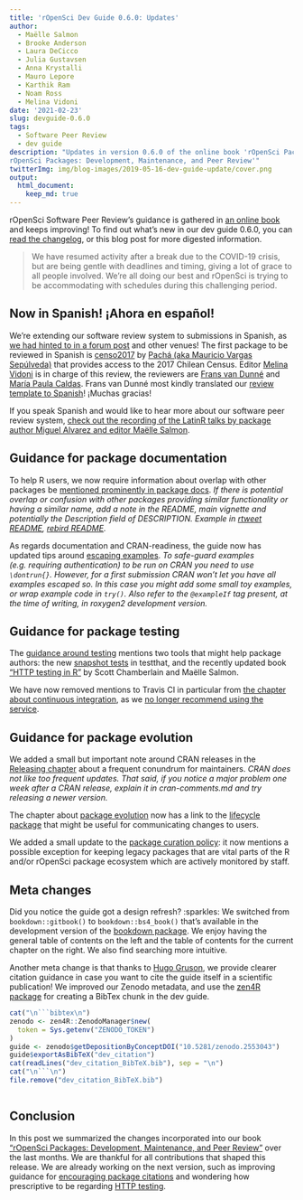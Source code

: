 ```yaml
---
title: 'rOpenSci Dev Guide 0.6.0: Updates'
author:
  - Maëlle Salmon
  - Brooke Anderson
  - Laura DeCicco
  - Julia Gustavsen
  - Anna Krystalli
  - Mauro Lepore
  - Karthik Ram
  - Noam Ross
  - Melina Vidoni
date: '2021-02-23'
slug: devguide-0.6.0
tags:
  - Software Peer Review
  - dev guide
description: "Updates in version 0.6.0 of the online book 'rOpenSci Packages: Development, Maintenance, and Peer Review
rOpenSci Packages: Development, Maintenance, and Peer Review'"
twitterImg: img/blog-images/2019-05-16-dev-guide-update/cover.png
output: 
  html_document:
    keep_md: true
---
```


rOpenSci Software Peer Review's guidance is gathered in [an online book](https://devguide.ropensci.org/) and keeps improving!
To find out what's new in our dev guide 0.6.0, you can [read the changelog](https://devguide.ropensci.org/booknews.html), 
or this blog post for more digested information.

> We have resumed activity after a break due to the COVID-19 crisis, but are being gentle with deadlines and timing, giving a lot of grace to all people involved. We're all doing our best and rOpenSci is trying to be accommodating with schedules during this challenging period.

## Now in Spanish! ¡Ahora en español!

We're extending our software review system to submissions in Spanish, as [we had hinted to in a forum post](https://discuss.ropensci.org/t/language-documentation-for-a-package/2221/3) and other venues!
The first package to be reviewed in Spanish is [
censo2017](https://github.com/ropensci/software-review/issues/414) by [Pachá (aka Mauricio Vargas Sepúlveda)](/author/pachá-aka-mauricio-vargas-sepúlveda/) that provides access to the 2017 Chilean Census.
Editor [Melina Vidoni](/blog/2019/01/31/more_editors/) is in charge of this review, the reviewers are [Frans van Dunné](https://github.com/FvD) and [María Paula Caldas](https://www.mpaulacaldas.com/).
Frans van Dunné most kindly translated our [review template to Spanish](https://devdevguide.ropensci.org/reviewtemplatees.html)!
¡Muchas gracias!

If you speak Spanish and would like to hear more about our software peer review system, [check out the recording of the LatinR talks by package author Miguel Alvarez and editor Maëlle Salmon](/events/latinr-2020/).

## Guidance for package documentation

To help R users, we now require information about overlap with other packages be [mentioned prominently in package docs](https://devdevguide.netlify.app/building.html#general).
_If there is potential overlap or confusion with other packages providing similar functionality or having a similar name, add a note in the README, main vignette and potentially the Description field of DESCRIPTION. Example in [rtweet README](https://docs.ropensci.org/rtweet/), [rebird README](https://docs.ropensci.org/rebird/#auk-vs-rebird)._

As regards documentation and CRAN-readiness, the guide now has updated tips around [escaping examples](https://devdevguide.netlify.app/building.html#examples).
_To safe-guard examples (e.g. requiring authentication) to be run on CRAN you need to use `\dontrun{}`. However, for a first submission CRAN won’t let you have all examples escaped so. In this case you might add some small toy examples, or wrap example code in `try()`. Also refer to the `@exampleIf` tag present, at the time of writing, in roxygen2 development version._

## Guidance for package testing

The [guidance around testing](https://devdevguide.netlify.app/building.html#testing) mentions two tools that might help package authors: the new [snapshot tests](https://testthat.r-lib.org/articles/snapshotting.html) in testthat, and the recently updated book ["HTTP testing in R"](/blog/2021/01/26/http-testing-book/) by Scott Chamberlain and Maëlle Salmon.

We have now removed mentions to Travis CI in particular from [the chapter about continuous integration](https://devdevguide.netlify.app/ci.html), as we [no longer recommend using the service](/technotes/2020/11/19/moving-away-travis/).

## Guidance for package evolution

We added a small but important note around CRAN releases in the [Releasing chapter](https://devdevguide.netlify.app/releasing.html#releasing-1) about a frequent conundrum for maintainers.
_CRAN does not like too frequent updates. That said, if you notice a major problem one week after a CRAN release, explain it in cran-comments.md and try releasing a newer version._

The chapter about [package evolution](https://devdevguide.netlify.app/evolution.html) now has a link to the [lifecycle package](https://lifecycle.r-lib.org/articles/lifecycle.html) that might be useful for communicating changes to users.

We added a small update to the [package curation policy](https://devdevguide.netlify.app/curationpolicy.html#legacy-acquired-packages): it now mentions a possible exception for keeping legacy packages that are vital parts of the R and/or rOpenSci package ecosystem which are actively monitored by staff. 

## Meta changes

Did you notice the guide got a design refresh? :sparkles:
We switched from `bookdown::gitbook()` to `bookdown::bs4_book()` that's available in the development version of the [bookdown package](https://github.com/rstudio/bookdown/).
We enjoy having the general table of contents on the left and the table of contents for the current chapter on the right.
We also find searching more intuitive.

Another meta change is that thanks to [Hugo Gruson](https://github.com/Bisaloo), we provide clearer citation guidance in case you want to cite the guide itself in a scientific publication!
We improved our Zenodo metadata, and use the [zen4R package](v) for creating a BibTex chunk in the dev guide.

```r
cat("\n```bibtex\n")
zenodo <- zen4R::ZenodoManager$new(
  token = Sys.getenv("ZENODO_TOKEN")
)
guide <- zenodo$getDepositionByConceptDOI("10.5281/zenodo.2553043")
guide$exportAsBibTeX("dev_citation")
cat(readLines("dev_citation_BibTeX.bib"), sep = "\n")
cat("\n```\n")
file.remove("dev_citation_BibTeX.bib")
```

```r
```

## Conclusion

In this post we summarized the changes incorporated into our book ["rOpenSci Packages: Development, Maintenance, and Peer Review"](https://devguide.ropensci.org/) over the last months. 
We are thankful for all contributions that shaped this release. 
We are already working on the next version, such as improving guidance for [encouraging package citations](/blog/2021/02/16/package-citation/) and wondering how prescriptive to be regarding [HTTP testing](/blog/2021/01/26/http-testing-book/).
